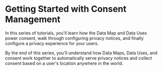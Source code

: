 
# Getting Started with Consent Management

<TutorialKey duration="25" product="Fides" topic="Consent Management" interactive="true"/>

In this series of tutorials, you'll learn how the Data Map and Data Uses power consent, walk through configuring privacy notices, and finally configure a privacy experience for your users.

By the end of this series, you'll understand how Data Maps, Data Uses, and consent work together to automatically serve privacy notices and collect consent based on a user's location anywhere in the world.

<VimeoVideo src="https://player.vimeo.com/video/848494412?badge=0&amp;autopause=0&amp;player_id=0&amp;app_id=58479" />

<KeyTutorialWrap>
  <TutorialFeat title="01 | Consent Management Fundamentals" link="/tutorials/consent-management-fundamentals"   description="Get an overview of the fundamental terms, requirements and concepts of Consent Management." duration="5" video="true"/>
  <TutorialFeat title="02 | Data Use and Consent" link="/tutorials/consent-management-configuration/data-use-for-consent"  description="Learn how data uses automate and power your consent management." duration="5" interactive="true" />
  <TutorialFeat title="03 | Configuring Privacy Notices" link="/tutorials/consent-management-configuration/privacy-notices"  description="Learn how to configure and manage privacy notices." duration="5" video="true" interactive="true" />
  <TutorialFeat title="04 | Configuring Privacy Experiences" link="/tutorials/consent-management-configuration/privacy-experiences"  description="Learn how to configure and manage privacy experiences." duration="5" video="true" interactive="true" />
</KeyTutorialWrap>


